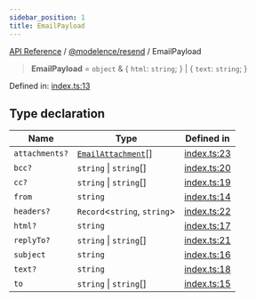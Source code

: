 ```yaml
---
sidebar_position: 1
title: EmailPayload
---
```


[API Reference](/api-reference/@modelence/resend/type-aliases/../../../index) / [@modelence/resend](/api-reference/@modelence/resend/type-aliases/../index) / EmailPayload

> **EmailPayload** = `object` & \{ `html`: `string`; \} \| \{ `text`: `string`; \}

Defined in: [index.ts:13](https://github.com/modelence/modelence/blob/6663125b900e7f882bd1059aea6a268e42244b3a/packages/resend/src/index.ts#L13)

## Type declaration

| Name | Type | Defined in |
| ------ | ------ | ------ |
| `attachments?` | [`EmailAttachment`](/api-reference/@modelence/resend/type-aliases/EmailAttachment)[] | [index.ts:23](https://github.com/modelence/modelence/blob/6663125b900e7f882bd1059aea6a268e42244b3a/packages/resend/src/index.ts#L23) |
| `bcc?` | `string` \| `string`[] | [index.ts:20](https://github.com/modelence/modelence/blob/6663125b900e7f882bd1059aea6a268e42244b3a/packages/resend/src/index.ts#L20) |
| `cc?` | `string` \| `string`[] | [index.ts:19](https://github.com/modelence/modelence/blob/6663125b900e7f882bd1059aea6a268e42244b3a/packages/resend/src/index.ts#L19) |
| `from` | `string` | [index.ts:14](https://github.com/modelence/modelence/blob/6663125b900e7f882bd1059aea6a268e42244b3a/packages/resend/src/index.ts#L14) |
| `headers?` | `Record`\<`string`, `string`\> | [index.ts:22](https://github.com/modelence/modelence/blob/6663125b900e7f882bd1059aea6a268e42244b3a/packages/resend/src/index.ts#L22) |
| `html?` | `string` | [index.ts:17](https://github.com/modelence/modelence/blob/6663125b900e7f882bd1059aea6a268e42244b3a/packages/resend/src/index.ts#L17) |
| `replyTo?` | `string` \| `string`[] | [index.ts:21](https://github.com/modelence/modelence/blob/6663125b900e7f882bd1059aea6a268e42244b3a/packages/resend/src/index.ts#L21) |
| `subject` | `string` | [index.ts:16](https://github.com/modelence/modelence/blob/6663125b900e7f882bd1059aea6a268e42244b3a/packages/resend/src/index.ts#L16) |
| `text?` | `string` | [index.ts:18](https://github.com/modelence/modelence/blob/6663125b900e7f882bd1059aea6a268e42244b3a/packages/resend/src/index.ts#L18) |
| `to` | `string` \| `string`[] | [index.ts:15](https://github.com/modelence/modelence/blob/6663125b900e7f882bd1059aea6a268e42244b3a/packages/resend/src/index.ts#L15) |
